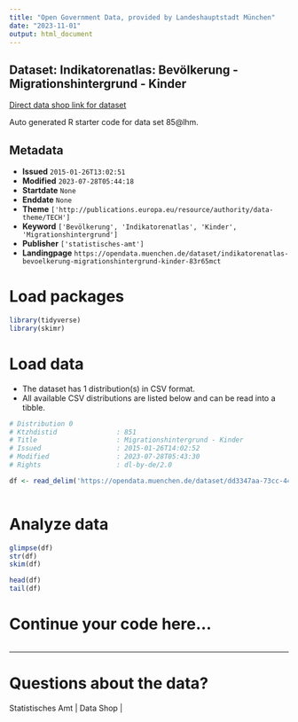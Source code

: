 ```yaml
---
title: "Open Government Data, provided by Landeshauptstadt München"
date: "2023-11-01"
output: html_document
---
```


## Dataset: Indikatorenatlas: Bevölkerung - Migrationshintergrund - Kinder

[Direct data shop link for dataset](https://opendata.muenchen.de/dataset/indikatorenatlas-bevoelkerung-migrationshintergrund-kinder-83r65mct)

Auto generated R starter code for data set 85@lhm.

## Metadata

- **Issued** `2015-01-26T13:02:51`
- **Modified** `2023-07-28T05:44:18`
- **Startdate** `None`
- **Enddate** `None`
- **Theme** `['http://publications.europa.eu/resource/authority/data-theme/TECH']`
- **Keyword** `['Bevölkerung', 'Indikatorenatlas', 'Kinder', 'Migrationshintergrund']`
- **Publisher** `['statistisches-amt']`
- **Landingpage** `https://opendata.muenchen.de/dataset/indikatorenatlas-bevoelkerung-migrationshintergrund-kinder-83r65mct`


# Load packages

```r

library(tidyverse)
library(skimr)

```

# Load data

-   The dataset has 1 distribution(s) in CSV format.
-   All available CSV distributions are listed below and can be read into a tibble.

```r

# Distribution 0
# Ktzhdistid               : 851
# Title                    : Migrationshintergrund - Kinder
# Issued                   : 2015-01-26T14:02:52
# Modified                 : 2023-07-28T05:43:30
# Rights                   : dl-by-de/2.0

df <- read_delim('https://opendata.muenchen.de/dataset/dd3347aa-73cc-444e-bafa-6530272a7146/resource/ea396629-1814-4465-b711-3658c213dc4a/download/indikat_bevoelkerung_migrationshintergrund_kinder_240723.csv')



```

# Analyze data

```r

glimpse(df)
str(df)
skim(df)

head(df)
tail(df)

```

# Continue your code here...

```r

```

------------------------------------------------------------------------

# Questions about the data?

Statistisches Amt | Data Shop | 
